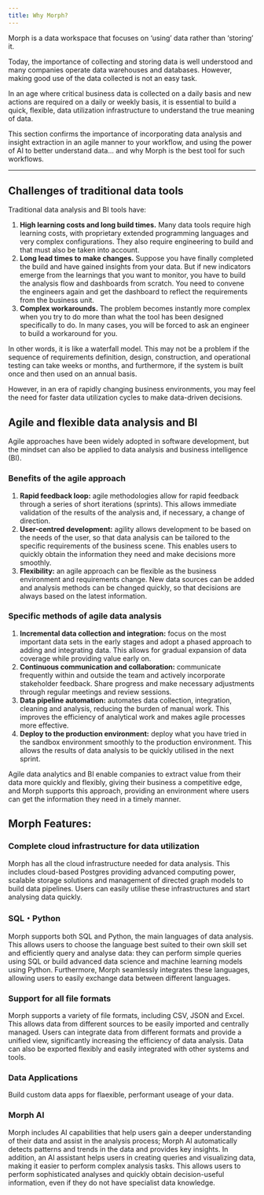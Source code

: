 ```yaml
---
title: Why Morph?
---
```


Morph is a data workspace that focuses on ‘using’ data rather than ‘storing’ it.

Today, the importance of collecting and storing data is well understood and many companies operate data warehouses and databases. However, making good use of the data collected is not an easy task.

In an age where critical business data is collected on a daily basis and new actions are required on a daily or weekly basis, it is essential to build a quick, flexible, data utilization infrastructure to understand the true meaning of data.

This section confirms the importance of incorporating data analysis and insight extraction in an agile manner to your workflow, and using the power of AI to better understand data... and why Morph is the best tool for such workflows.

---

## Challenges of traditional data tools

Traditional data analysis and BI tools have:

1. **High learning costs and long build times.** Many data tools require high learning costs, with proprietary extended programming languages and very complex configurations. They also require engineering to build and that must also be taken into account.
2. **Long lead times to make changes.** Suppose you have finally completed the build and have gained insights from your data. But if new indicators emerge from the learnings that you want to monitor, you have to build the analysis flow and dashboards from scratch. You need to convene the engineers again and get the dashboard to reflect the requirements from the business unit.
3. **Complex workarounds.** The problem becomes instantly more complex when you try to do more than what the tool has been designed specifically to do. In many cases, you will be forced to ask an engineer to build a workaround for you.

In other words, it is like a waterfall model. This may not be a problem if the sequence of requirements definition, design, construction, and operational testing can take weeks or months, and furthermore, if the system is built once and then used on an annual basis.

However, in an era of rapidly changing business environments, you may feel the need for faster data utilization cycles to make data-driven decisions.

## Agile and flexible data analysis and BI

Agile approaches have been widely adopted in software development, but the mindset can also be applied to data analysis and business intelligence (BI).

### Benefits of the agile approach

1. **Rapid feedback loop:** agile methodologies allow for rapid feedback through a series of short iterations (sprints). This allows immediate validation of the results of the analysis and, if necessary, a change of direction.
2. **User-centred development:** agility allows development to be based on the needs of the user, so that data analysis can be tailored to the specific requirements of the business scene. This enables users to quickly obtain the information they need and make decisions more smoothly.
3. **Flexibility:** an agile approach can be flexible as the business environment and requirements change. New data sources can be added and analysis methods can be changed quickly, so that decisions are always based on the latest information.

### Specific methods of agile data analysis

1. **Incremental data collection and integration:** focus on the most important data sets in the early stages and adopt a phased approach to adding and integrating data. This allows for gradual expansion of data coverage while providing value early on.
2. **Continuous communication and collaboration:** communicate frequently within and outside the team and actively incorporate stakeholder feedback. Share progress and make necessary adjustments through regular meetings and review sessions.
3. **Data pipeline automation:** automates data collection, integration, cleaning and analysis, reducing the burden of manual work. This improves the efficiency of analytical work and makes agile processes more effective.
4. **Deploy to the production environment:** deploy what you have tried in the sandbox environment smoothly to the production environment. This allows the results of data analysis to be quickly utilised in the next sprint.

Agile data analytics and BI enable companies to extract value from their data more quickly and flexibly, giving their business a competitive edge, and Morph supports this approach, providing an environment where users can get the information they need in a timely manner.

## Morph Features:

### Complete cloud infrastructure for data utilization

Morph has all the cloud infrastructure needed for data analysis. This includes cloud-based Postgres providing advanced computing power, scalable storage solutions and management of directed graph models to build data pipelines. Users can easily utilise these infrastructures and start analysing data quickly.

### SQL・Python

Morph supports both SQL and Python, the main languages of data analysis. This allows users to choose the language best suited to their own skill set and efficiently query and analyse data: they can perform simple queries using SQL or build advanced data science and machine learning models using Python. Furthermore, Morph seamlessly integrates these languages, allowing users to easily exchange data between different languages.

### Support for all file formats

Morph supports a variety of file formats, including CSV, JSON and Excel. This allows data from different sources to be easily imported and centrally managed. Users can integrate data from different formats and provide a unified view, significantly increasing the efficiency of data analysis. Data can also be exported flexibly and easily integrated with other systems and tools.

### Data Applications

Build custom data apps for flaexible, performant useage of your data.

### Morph AI

Morph includes AI capabilities that help users gain a deeper understanding of their data and assist in the analysis process; Morph AI automatically detects patterns and trends in the data and provides key insights. In addition, an AI assistant helps users in creating queries and visualizing data, making it easier to perform complex analysis tasks. This allows users to perform sophisticated analyses and quickly obtain decision-useful information, even if they do not have specialist data knowledge.